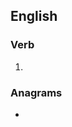 ==English==

===Verb===
{{head|en|verb form}}

# {{en-third-person singular of|sexile}}

===Anagrams===
* {{anagrams|en|lexises|silexes}}